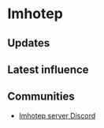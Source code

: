 # Imhotep

## Updates


<Updates channel="1037415706117017630" />

## Latest influence


<AeternumMap name="Imhotep" />

## Communities

- [Imhotep server Discord](https://discord.gg/u5KsKCvvrj)
